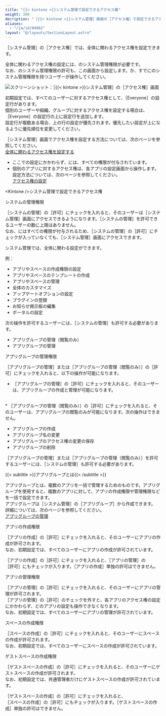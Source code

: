 ```yaml
---
title: "{{< kintone >}}システム管理で設定できるアクセス権"
weight: 300
decription: "［{{< kintone >}}システム管理］画面の［アクセス権］で設定できるアクセス権と、設定手順について説明します。"
aliases:
  - "/ja/id/04062"
layout: "@/layouts/SectionLayout.astro"
---
```




<Wovn>［<Kintone />システム管理］</Wovn>の<Wovn>［アクセス権］</Wovn>では、<Kintone />全体に関わるアクセス権を設定できます。  

<Kintone />全体に関わるアクセス権の設定には、<Kintone />のシステム管理権限が必要です。  
なお、<Kintone />のシステム管理権限の許可も、この画面から設定します。<SlashAdministrators />か、すでに<Kintone />のシステム管理権限を持つユーザーが操作してください。

<Img src="/k/kintone/img-ja/permissions_01.png" alt="スクリーンショット：［{{&lt; kintone &gt;}}システム管理］の［アクセス権］画面" />  

初期設定では、すべてのユーザーに対するアクセス権として、<Wovn>［Everyone］</Wovn>の設定行があります。  
個別のユーザーや組織、グループに対するアクセス権を設定する場合は、<Wovn>［Everyone］</Wovn>の設定行の上に設定行を追加します。  
設定行が複数ある場合、上の行の設定が優先されます。優先したい設定が上になるように優先順位を変更してください。

<Wovn>［<Kintone />システム管理］</Wovn>画面でアクセス権を設定する方法については、次のページを参照してください。  
[<Kintone />全体に関わるアクセス権を設定する](/k/ja/id/040867.html)

<Note>

* ここでの設定にかかわらず、<SlashAdministrators />には、すべての権限が付与されています。
* 個別のアプリに対するアクセス権は、各アプリの設定画面から操作します。設定方法については、次のページを参照してください。  
  [アクセス権の設定](/k/ja/id/040588.html)

</Note>

<Heading id="permissions_index_10">&lt;Kintone /&gt;システム管理で設定できるアクセス権</Heading>

<Heading level={3} id="permissions_index_1020">システムの管理権限</Heading>

<Wovn>［システムの管理］</Wovn>の<Wovn>［許可］</Wovn>にチェックを入れると、そのユーザーは<Wovn>［<Kintone />システム管理］</Wovn>画面にアクセスできるようになります。<Wovn>［システムの管理］</Wovn>を許可できるユーザーの数に上限はありません。  
なお、<SlashAdministrators />にはすべての権限が付与されるため、<Wovn>［システムの管理］</Wovn>の<Wovn>［許可］</Wovn>にチェックが入っていなくても、<Wovn>［<Kintone />システム管理］</Wovn>画面にアクセスできます。

<Kintone />システム管理では、<Kintone />全体に関わる設定ができます。

例：

* アプリやスペースの作成権限の設定
* アプリやスペースのテンプレートの作成
* アプリやスペースの管理
* <Kintone />全体のカスタマイズ
* アップデートオプションの設定
* プラグインの登録
* お知らせ掲示板の編集
* ポータルの設定

<Note>

次の操作を許可するユーザーには、<Wovn>［システムの管理］</Wovn>も許可する必要があります。

* アプリグループの管理（閲覧のみ）
* アプリグループの管理

</Note>

<Heading level={3} id="permissions_index_1030">アプリグループの管理権限</Heading>

<Wovn>［アプリグループの管理］</Wovn>または<Wovn>［アプリグループの管理（閲覧のみ）］</Wovn>の<Wovn>［許可］</Wovn>にチェックを入れると、以下の操作が可能になります。

* <Wovn>［アプリグループの管理］</Wovn>の<Wovn>［許可］</Wovn>にチェックを入れると、そのユーザーは、アプリグループの作成と管理が可能になります。  
<br />
* <Wovn>［アプリグループの管理（閲覧のみ）］</Wovn>の<Wovn>［許可］</Wovn>にチェックを入れると、そのユーザーは、アプリグループの閲覧のみが可能になります。次の操作はできません。

  * アプリグループの作成  
  * アプリグループ名の変更  
  * アプリグループのアクセス権の変更の保存  
  * アプリグループの削除  

<Wovn>［アプリグループの管理］</Wovn>または<Wovn>［アプリグループの管理（閲覧のみ）］</Wovn>を許可するユーザーには、<Wovn>［システムの管理］</Wovn>も許可する必要があります。

<Hint>

&#123;&#123;< subtitle >&#125;&#125;アプリグループとは&#123;&#123;< /subtitle >&#125;&#125;

アプリグループとは、複数のアプリを一括で管理するためのものです。アプリグループを使用すると、複数のアプリに対して、アプリの作成権限や管理権限などを一括で設定できます。  
アプリグループは<Wovn>［<Kintone />システム管理］</Wovn>の<Wovn>［アプリグループ］</Wovn>から作成できます。  
詳細については、次のページを参照してください。  
[アプリグループの管理](/k/ja/id/04023.html)  

</Hint>

<Heading level={3} id="permissions_index_1040">アプリの作成権限</Heading>

<Wovn>［アプリの作成］</Wovn>の<Wovn>［許可］</Wovn>にチェックを入れると、そのユーザーにアプリの作成が許可されます。  
なお、初期設定では、すべてのユーザーにアプリの作成が許可されています。

<Note>

<Wovn>［アプリの作成］</Wovn>の<Wovn>［許可］</Wovn>にチェックを入れると、<Wovn>［アプリの管理］</Wovn>の<Wovn>［許可］</Wovn>にもチェックが入ります。<Wovn>［アプリの作成］</Wovn>単独の許可はできません。

</Note>

<Heading level={3} id="permissions_index_1050">アプリの管理権限</Heading>

<Wovn>［アプリの管理］</Wovn>の<Wovn>［許可］</Wovn>にチェックを入れると、そのユーザーにアプリの管理が許可されます。  
<Wovn>［アプリの管理］</Wovn>の<Wovn>［許可］</Wovn>のチェックを外すと、各アプリのアクセス権の設定にかかわらず、どのアプリの設定も操作できなくなります。  
なお、初期設定では、すべてのユーザーにアプリの管理が許可されています。

<Heading level={3} id="permissions_index_1060">スペースの作成権限</Heading>

<Wovn>［スペースの作成］</Wovn>の<Wovn>［許可］</Wovn>にチェックを入れると、そのユーザーにスペースの作成が許可されます。  
なお、初期設定では、すべてのユーザーにスペースの作成が許可されています。

<Heading level={3} id="permissions_index_1070">ゲストスペースの作成権限</Heading>

<Wovn>［ゲストスペースの作成］</Wovn>の<Wovn>［許可］</Wovn>にチェックを入れると、そのユーザーにゲストスペースの作成が許可されます。  
なお、初期設定では、<Slash />共通管理者だけにゲストスペースの作成が許可されています。

<Note>

<Wovn>［ゲストスペースの作成］</Wovn>の<Wovn>［許可］</Wovn>にチェックを入れると、<Wovn>［スペースの作成］</Wovn>の<Wovn>［許可］</Wovn>にもチェックが入ります。<Wovn>［ゲストスペースの作成］</Wovn>単独の許可はできません。

</Note>
